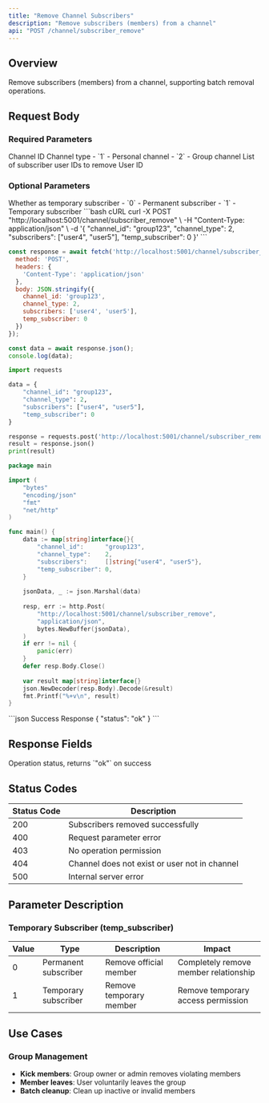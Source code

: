 ```yaml
---
title: "Remove Channel Subscribers"
description: "Remove subscribers (members) from a channel"
api: "POST /channel/subscriber_remove"
---
```


## Overview

Remove subscribers (members) from a channel, supporting batch removal operations.

## Request Body

### Required Parameters

<ParamField body="channel_id" type="string" required>
Channel ID
</ParamField>

<ParamField body="channel_type" type="integer" required>
Channel type
- `1` - Personal channel
- `2` - Group channel
</ParamField>

<ParamField body="subscribers" type="array" required>
List of subscriber user IDs to remove
<ParamField body="subscribers[]" type="string">
User ID
</ParamField>
</ParamField>

### Optional Parameters

<ParamField body="temp_subscriber" type="integer" default={0}>
Whether as temporary subscriber
- `0` - Permanent subscriber
- `1` - Temporary subscriber
</ParamField>

<RequestExample>
```bash cURL
curl -X POST "http://localhost:5001/channel/subscriber_remove" \
  -H "Content-Type: application/json" \
  -d '{
    "channel_id": "group123",
    "channel_type": 2,
    "subscribers": ["user4", "user5"],
    "temp_subscriber": 0
  }'
```

```javascript JavaScript
const response = await fetch('http://localhost:5001/channel/subscriber_remove', {
  method: 'POST',
  headers: {
    'Content-Type': 'application/json'
  },
  body: JSON.stringify({
    channel_id: 'group123',
    channel_type: 2,
    subscribers: ['user4', 'user5'],
    temp_subscriber: 0
  })
});

const data = await response.json();
console.log(data);
```

```python Python
import requests

data = {
    "channel_id": "group123",
    "channel_type": 2,
    "subscribers": ["user4", "user5"],
    "temp_subscriber": 0
}

response = requests.post('http://localhost:5001/channel/subscriber_remove', json=data)
result = response.json()
print(result)
```

```go Go
package main

import (
    "bytes"
    "encoding/json"
    "fmt"
    "net/http"
)

func main() {
    data := map[string]interface{}{
        "channel_id":      "group123",
        "channel_type":    2,
        "subscribers":     []string{"user4", "user5"},
        "temp_subscriber": 0,
    }
    
    jsonData, _ := json.Marshal(data)
    
    resp, err := http.Post(
        "http://localhost:5001/channel/subscriber_remove",
        "application/json",
        bytes.NewBuffer(jsonData),
    )
    if err != nil {
        panic(err)
    }
    defer resp.Body.Close()
    
    var result map[string]interface{}
    json.NewDecoder(resp.Body).Decode(&result)
    fmt.Printf("%+v\n", result)
}
```
</RequestExample>

<ResponseExample>
```json Success Response
{
  "status": "ok"
}
```
</ResponseExample>

## Response Fields

<ResponseField name="status" type="string" required>
Operation status, returns `"ok"` on success
</ResponseField>

## Status Codes

| Status Code | Description |
|-------------|-------------|
| 200 | Subscribers removed successfully |
| 400 | Request parameter error |
| 403 | No operation permission |
| 404 | Channel does not exist or user not in channel |
| 500 | Internal server error |

## Parameter Description

### Temporary Subscriber (temp_subscriber)

| Value | Type | Description | Impact |
|-------|------|-------------|--------|
| 0 | Permanent subscriber | Remove official member | Completely remove member relationship |
| 1 | Temporary subscriber | Remove temporary member | Remove temporary access permission |

## Use Cases

### Group Management

- **Kick members**: Group owner or admin removes violating members
- **Member leaves**: User voluntarily leaves the group
- **Batch cleanup**: Clean up inactive or invalid members
